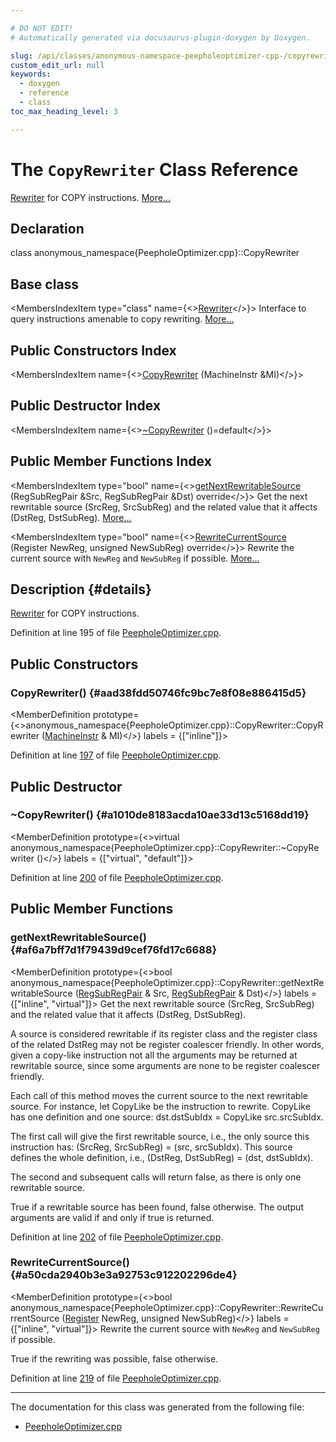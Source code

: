 ```yaml
---

# DO NOT EDIT!
# Automatically generated via docusaurus-plugin-doxygen by Doxygen.

slug: /api/classes/anonymous-namespace-peepholeoptimizer-cpp-/copyrewriter
custom_edit_url: null
keywords:
  - doxygen
  - reference
  - class
toc_max_heading_level: 3

---
```





# The `CopyRewriter` Class Reference

<DoxygenPage pluginConfig={pluginConfig}>

<a href="/docs/api/classes/anonymous-namespace-peepholeoptimizer-cpp-/rewriter">Rewriter</a> for COPY instructions. <a href="#details">More...</a>

## Declaration

<CodeBlock>class anonymous_namespace{PeepholeOptimizer.cpp}::CopyRewriter</CodeBlock>

## Base class

<MembersIndex>

<MembersIndexItem
  type="class"
  name={<><a href="/docs/api/classes/anonymous-namespace-peepholeoptimizer-cpp-/rewriter">Rewriter</a></>}>
Interface to query instructions amenable to copy rewriting. <a href="/docs/api/classes/anonymous-namespace-peepholeoptimizer-cpp-/rewriter/#details">More...</a>
</MembersIndexItem>

</MembersIndex>

## Public Constructors Index

<MembersIndex>

<MembersIndexItem
  name={<><a href="#aad38fdd50746fc9bc7e8f08e886415d5">CopyRewriter</a> (MachineInstr &amp;MI)</>}>
</MembersIndexItem>

</MembersIndex>

## Public Destructor Index

<MembersIndex>

<MembersIndexItem
  name={<><a href="#a1010de8183acda10ae33d13c5168dd19">~CopyRewriter</a> ()=default</>}>
</MembersIndexItem>

</MembersIndex>

## Public Member Functions Index

<MembersIndex>

<MembersIndexItem
  type="bool"
  name={<><a href="#af6a7bff7d1f79439d9cef76fd17c6688">getNextRewritableSource</a> (RegSubRegPair &amp;Src, RegSubRegPair &amp;Dst) override</>}>
Get the next rewritable source (SrcReg, SrcSubReg) and the related value that it affects (DstReg, DstSubReg). <a href="#af6a7bff7d1f79439d9cef76fd17c6688">More...</a>
</MembersIndexItem>

<MembersIndexItem
  type="bool"
  name={<><a href="#a50cda2940b3e3a92753c912202296de4">RewriteCurrentSource</a> (Register NewReg, unsigned NewSubReg) override</>}>
Rewrite the current source with <code>NewReg</code> and <code>NewSubReg</code> if possible. <a href="#a50cda2940b3e3a92753c912202296de4">More...</a>
</MembersIndexItem>

</MembersIndex>

## Description {#details}

<a href="/docs/api/classes/anonymous-namespace-peepholeoptimizer-cpp-/rewriter">Rewriter</a> for COPY instructions.

Definition at line 195 of file <a href="/docs/api/files/lib/lib/codegen/peepholeoptimizer-cpp">PeepholeOptimizer.cpp</a>.

<SectionDefinition>

## Public Constructors

### CopyRewriter() {#aad38fdd50746fc9bc7e8f08e886415d5}

<MemberDefinition
  prototype={<>anonymous&#95;namespace&#123;PeepholeOptimizer.cpp&#125;::CopyRewriter::CopyRewriter (<a href="/docs/api/classes/llvm/machineinstr">MachineInstr</a> &amp; MI)</>}
  labels = {["inline"]}>

Definition at line <a href="/docs/api/files/lib/lib/codegen/peepholeoptimizer-cpp/#l00197">197</a> of file <a href="/docs/api/files/lib/lib/codegen/peepholeoptimizer-cpp">PeepholeOptimizer.cpp</a>.
</MemberDefinition>

</SectionDefinition>

<SectionDefinition>

## Public Destructor

### ~CopyRewriter() {#a1010de8183acda10ae33d13c5168dd19}

<MemberDefinition
  prototype={<>virtual anonymous&#95;namespace&#123;PeepholeOptimizer.cpp&#125;::CopyRewriter::~CopyRewriter ()</>}
  labels = {["virtual", "default"]}>

Definition at line <a href="/docs/api/files/lib/lib/codegen/peepholeoptimizer-cpp/#l00200">200</a> of file <a href="/docs/api/files/lib/lib/codegen/peepholeoptimizer-cpp">PeepholeOptimizer.cpp</a>.
</MemberDefinition>

</SectionDefinition>

<SectionDefinition>

## Public Member Functions

### getNextRewritableSource() {#af6a7bff7d1f79439d9cef76fd17c6688}

<MemberDefinition
  prototype={<>bool anonymous&#95;namespace&#123;PeepholeOptimizer.cpp&#125;::CopyRewriter::getNextRewritableSource (<a href="/docs/api/files/lib/lib/codegen/machinesink-cpp/#a16005492b382a6a76abae848b4af2b83">RegSubRegPair</a> &amp; Src, <a href="/docs/api/files/lib/lib/codegen/machinesink-cpp/#a16005492b382a6a76abae848b4af2b83">RegSubRegPair</a> &amp; Dst)</>}
  labels = {["inline", "virtual"]}>
Get the next rewritable source (SrcReg, SrcSubReg) and the related value that it affects (DstReg, DstSubReg).

A source is considered rewritable if its register class and the register class of the related DstReg may not be register coalescer friendly. In other words, given a copy-like instruction not all the arguments may be returned at rewritable source, since some arguments are none to be register coalescer friendly.

Each call of this method moves the current source to the next rewritable source. For instance, let CopyLike be the instruction to rewrite. CopyLike has one definition and one source: dst.dstSubIdx = CopyLike src.srcSubIdx.

The first call will give the first rewritable source, i.e., the only source this instruction has: (SrcReg, SrcSubReg) = (src, srcSubIdx). This source defines the whole definition, i.e., (DstReg, DstSubReg) = (dst, dstSubIdx).

The second and subsequent calls will return false, as there is only one rewritable source.


<SectionUser title="Returns">
True if a rewritable source has been found, false otherwise. The output arguments are valid if and only if true is returned.
</SectionUser>

Definition at line <a href="/docs/api/files/lib/lib/codegen/peepholeoptimizer-cpp/#l00202">202</a> of file <a href="/docs/api/files/lib/lib/codegen/peepholeoptimizer-cpp">PeepholeOptimizer.cpp</a>.
</MemberDefinition>

### RewriteCurrentSource() {#a50cda2940b3e3a92753c912202296de4}

<MemberDefinition
  prototype={<>bool anonymous&#95;namespace&#123;PeepholeOptimizer.cpp&#125;::CopyRewriter::RewriteCurrentSource (<a href="/docs/api/classes/llvm/register">Register</a> NewReg, unsigned NewSubReg)</>}
  labels = {["inline", "virtual"]}>
Rewrite the current source with <code>NewReg</code> and <code>NewSubReg</code> if possible.

<SectionUser title="Returns">
True if the rewriting was possible, false otherwise.
</SectionUser>

Definition at line <a href="/docs/api/files/lib/lib/codegen/peepholeoptimizer-cpp/#l00219">219</a> of file <a href="/docs/api/files/lib/lib/codegen/peepholeoptimizer-cpp">PeepholeOptimizer.cpp</a>.
</MemberDefinition>

</SectionDefinition>

<hr/>

The documentation for this class was generated from the following file:

<ul>
<li><a href="/docs/api/files/lib/lib/codegen/peepholeoptimizer-cpp">PeepholeOptimizer.cpp</a></li>
</ul>

</DoxygenPage>
